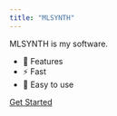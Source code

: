 ```yaml
---
title: "MLSYNTH"
---
```


MLSYNTH is my software.

- 🚀 Features
- ⚡ Fast
- 🎨 Easy to use

[Get Started](#)
